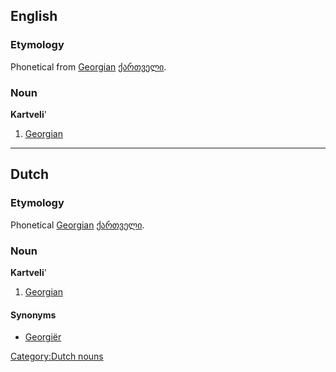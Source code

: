 ==English==

===Etymology===
Phonetical from [[Georgian]] [[ქართველი]].

===Noun===
'''Kartveli''''

# [[Georgian]]

----

==Dutch==

===Etymology===
Phonetical [[Georgian]] [[ქართველი]].

===Noun===
'''Kartveli''''

# [[Georgian]]

====Synonyms====
* [[Georgiër]]

[[Category:Dutch nouns]]